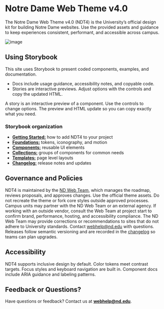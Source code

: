 
<Meta title="Introduction" />

# Notre Dame Web Theme v4.0

The Notre Dame Web Theme v4.0 (NDT4) is the University’s official design kit for building Notre Dame websites. Use the provided assets and guidance to keep experiences consistent, performant, and accessible across campus.

![image](/images/ndt4-introduction.webp)

## Using Storybook

This site uses Storybook to present coded components, examples, and documentation.

- Docs include usage guidance, accessibility notes, and copyable code.
- Stories are interactive previews. Adjust options with the controls and copy the updated HTML.

<div class="notice notice--primary"><p class="notice-content mb-0">A story is an interactive preview of a component. Use the controls to change options. The preview and HTML update so you can copy exactly what you need.</p></div>

### Storybook organization

- **[Getting Started:](/docs/getting-started--docs)** how to add NDT4 to your project
- **[Foundations:](/docs/foundations-about-ndt4-foundations--docs)** tokens, iconography, and motion
- **[Components:](/docs/components-about-components--docs)** reusable UI elements
- **[Collections:](/docs/collections-about-collections--docs)** groups of components for common needs
- **[Templates:](/docs/templates-about-templates--docs)** page level layouts
- **[Changelog:](/docs/changelog-ndt4-changelog--docs)** release notes and updates

## Governance and Policies

NDT4 is maintained by the [ND Web Team](https://creative.nd.edu), which manages the roadmap, reviews proposals, and approves changes. Use the official theme assets. Do not recreate the theme or fork core styles outside approved processes. Campus units may partner with the ND Web Team or an external agency. If working with an outside vendor, consult the Web Team at project start to confirm brand, performance, hosting, and accessibility compliance. The ND Web Team may provide corrections or recommendations to sites that do not adhere to University standards. Contact [webhelp@nd.edu](mailto:webhelp@nd.edu) with questions. Releases follow semantic versioning and are recorded in the [changelog](/docs/changelog-ndt4-changelog--docs) so teams can plan upgrades.

## Accessibility

NDT4 supports inclusive design by default. Color tokens meet contrast targets. Focus styles and keyboard navigation are built in. Component docs include ARIA guidance and labeling patterns.

## Feedback or Questions?

Have questions or feedback? Contact us at **[webhelp@nd.edu](mailto:webhelp@nd.edu)**.
